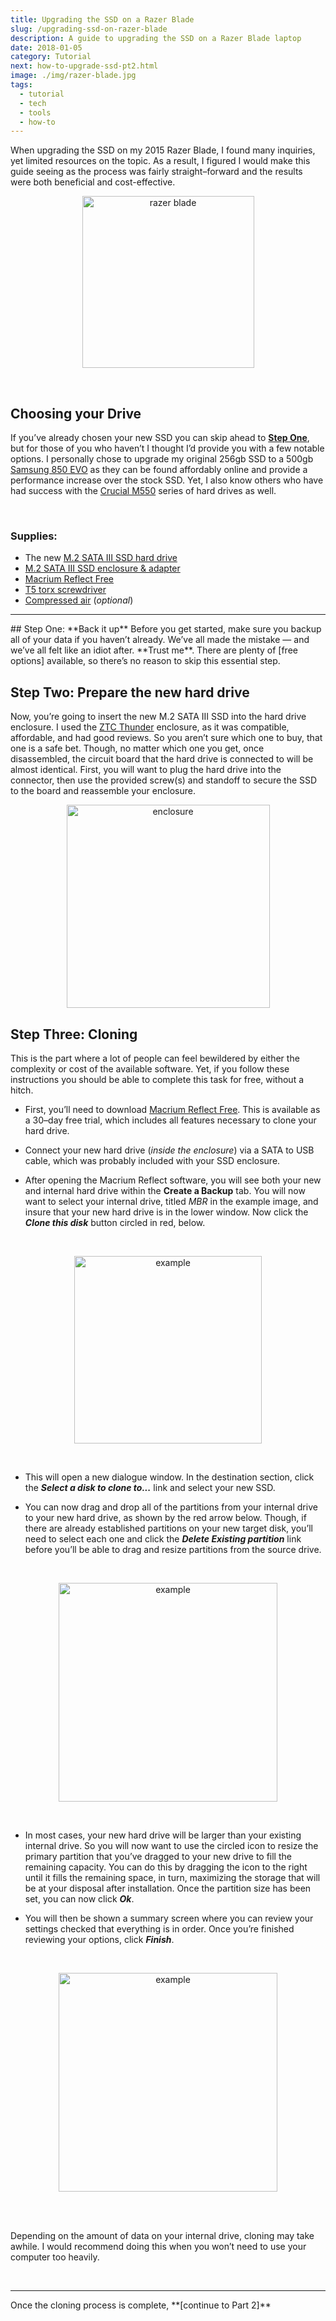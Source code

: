 ```yaml
---
title: Upgrading the SSD on a Razer Blade
slug: /upgrading-ssd-on-razer-blade
description: A guide to upgrading the SSD on a Razer Blade laptop
date: 2018-01-05
category: Tutorial
next: how-to-upgrade-ssd-pt2.html
image: ./img/razer-blade.jpg
tags:
  - tutorial
  - tech
  - tools
  - how-to
---
```


When upgrading the SSD on my 2015 Razer Blade, I found many inquiries, yet limited resources on the topic. As a result, I figured I would make this guide seeing as the process was fairly straight&ndash;forward and the results were both beneficial and cost-effective.
<br/>

<p align="center">
  <img src="https://user-images.githubusercontent.com/16360374/59972350-53ee0a00-9542-11e9-81ff-ba378099569f.png" height="275" alt="razer blade" title="Razer Blade"/>
</p>
<br/>

## Choosing your Drive
  If you&rsquo;ve already chosen your new SSD you can skip ahead to [**Step One**](#step1), but for those of you who haven&rsquo;t I thought I&rsquo;d provide you with a few notable options.
  I personally chose to upgrade my original 256gb SSD to a 500gb [Samsung 850 EVO] as they can be found affordably online and provide a performance increase over the stock SSD. Yet, I also know others who have had success with the [Crucial M550] series of hard drives as well.

<br/>

### Supplies:
 * The new [M.2 SATA III SSD hard drive]
 * [M.2 SATA III SSD enclosure & adapter]
 * [Macrium Reflect Free]
 * [T5 torx screwdriver]
 * [Compressed air] (*optional*)

<hr/>
## Step One: **Back it up**
<a name="step1"/>
  Before you get started, make sure you backup all of your data if you haven&rsquo;t already. We&rsquo;ve all made the mistake &mdash; and we&rsquo;ve all felt like an idiot after. **Trust me**. There are plenty of [free options] available, so there&rsquo;s no reason to skip this essential step.


## Step Two: **Prepare the new hard drive**

  Now, you&rsquo;re going to insert the new M.2 SATA III SSD into the hard drive enclosure. I used the [ZTC Thunder] enclosure, as it was compatible, affordable, and had good reviews. So you aren&rsquo;t sure which one to buy, that one is a safe bet. Though, no matter which one you get, once disassembled, the circuit board that the hard drive is connected to will be almost identical. First, you will want to plug the hard drive into the connector, then use the provided screw(s) and standoff to secure the SSD to the board and reassemble your enclosure.
  <p align="center">
    <img src="https://user-images.githubusercontent.com/16360374/59972341-1f7a4e00-9542-11e9-8e69-767515a1794b.png" height="325" align="center" alt="enclosure" title="Enclosure"/>
  </p>

## Step Three: **Cloning**
  This is the part where a lot of people can feel bewildered by either the complexity or cost of the available software. Yet, if you follow these instructions you should be able to complete this task for free, without a hitch.
  <br/>

  * First, you&rsquo;ll need to download [Macrium Reflect Free]. This is available as a 30&ndash;day free trial, which includes all features necessary to clone your hard drive.

  * Connect your new hard drive (*inside the enclosure*) via a SATA to USB cable, which was probably included with your SSD enclosure.

  * After opening the Macrium Reflect software, you will see both your new and internal hard drive within the **Create a Backup** tab. You will now want to select your internal drive, titled *MBR* in the example image, and insure that your new hard drive is in the lower window. Now click the ***Clone this disk*** button circled in red, below.
  <br/>
  <p align="center">
    <img src="https://cloud.githubusercontent.com/assets/16360374/20454261/29f2ed38-adf0-11e6-959e-8c12611a4dbb.png" height="300" alt="example" title="example"/>
  </p><br/>

  * This will open a new dialogue window. In the destination section, click the ***Select a disk to clone to...*** link and select your new SSD.

  * You can now drag and drop all of the partitions from your internal drive to your new hard drive, as shown by the red arrow below.
  Though, if there are already established partitions on your new target disk, you&rsquo;ll need to select each one and click the ***Delete Existing partition*** link before you&rsquo;ll be able to drag and resize partitions from the source drive.
  <br/>
  <p align="center">
  	<img src="https://cloud.githubusercontent.com/assets/16360374/20454353/78777002-adf3-11e6-940a-27002b3846d9.png" height="350" alt="example" title="example"/>
  </p><br/>

  * In most cases, your new hard drive will be larger than your existing internal drive. So you will now want to use the circled icon to resize the primary partition that you&rsquo;ve dragged to your new drive to fill the remaining capacity. You can do this by dragging the icon to the right until it fills the remaining space, in turn, maximizing the storage that will be at your disposal after installation. Once the partition size has been set, you can now click ***Ok***.

  * You will then be shown a summary screen where you can  review your settings checked that everything is in order. Once you&rsquo;re finished reviewing your options, click ***Finish***.
  <br/>
  <p align="center">
    <img src="https://cloud.githubusercontent.com/assets/16360374/20454386/9d73af46-adf4-11e6-9d66-5c71dab08c20.png" height="350" alt="example" title="example"/>
  </p><br/>

  <br/>

  <p class="h-note"> Depending on the amount of data on your internal drive, cloning may take awhile. I would recommend doing this when you won&rsquo;t need to use your computer too heavily.</p>

<br/>
<hr/>
Once the cloning process is complete, **[continue to Part 2]**

<br/>

[Samsung 850 EVO]: https://www.amazon.com/Samsung-850-EVO-Internal-MZ-N5E500BW/dp/B00TGIW1XG/ref=sr_1_13?s=pc&ie=UTF8&qid=1479538259&sr=1-13&keywords=m.2+ssd+cable
[Crucial M550]: https://www.amazon.com/Crucial-256GB-Internal-Solid-CT256M550SSD4/dp/B00ITFZTHC/ref=sr_1_fkmr0_2?ie=UTF8&qid=1479540595&sr=8-2-fkmr0&keywords=crucial%2Bm500%2Bm.2%2Bsata&th=1
[M.2 SATA III SSD hard drive]: https://www.amazon.com/Samsung-850-EVO-Internal-MZ-N5E500BW/dp/B00TGIW1XG/ref=sr_1_13?s=pc&ie=UTF8&qid=1479538259&sr=1-13&keywords=m.2+ssd+cable
[M.2 SATA III SSD enclosure & adapter]: https://www.amazon.com/gp/product/B00KQ4LNJC/ref=oh_aui_detailpage_o06_s00?ie=UTF8&psc=1
[Macrium Reflect Free]: http://www.macrium.com/reflectfree.aspx
[T5 torx screwdriver]: https://www.amazon.com/gp/product/B01FAN2MLQ/ref=oh_aui_detailpage_o00_s00?ie=UTF8&psc=1
[Compressed air]: https://www.amazon.com/Compressed-Professional-Blow-Off-Electronics/dp/B015UNJZAC/ref=sr_1_2?ie=UTF8&qid=1479548500&sr=8-2-spons&keywords=compressed+air&psc=1
[free options]: https://www.lifewire.com/free-backup-software-tools-2617964
[ZTC Thunder]: https://www.amazon.com/gp/product/B00KQ4LNJC/ref=oh_aui_detailpage_o06_s00?ie=UTF8&psc=1

